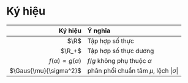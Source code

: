 # Ký hiệu {.unnumbered}

 Ký hiệu | Ý nghĩa
--------:|:--------
 $\R$ | Tập hợp số thực
 $\R_+$ | Tập hợp số thực dương
$f(\alpha) \propto g(\alpha)$ | $f/g$ không phụ thuộc $\alpha$
$\Gaus{\mu}{\sigma^2}$ | phân phối chuẩn tâm $\mu$, lệch $|\sigma|$
